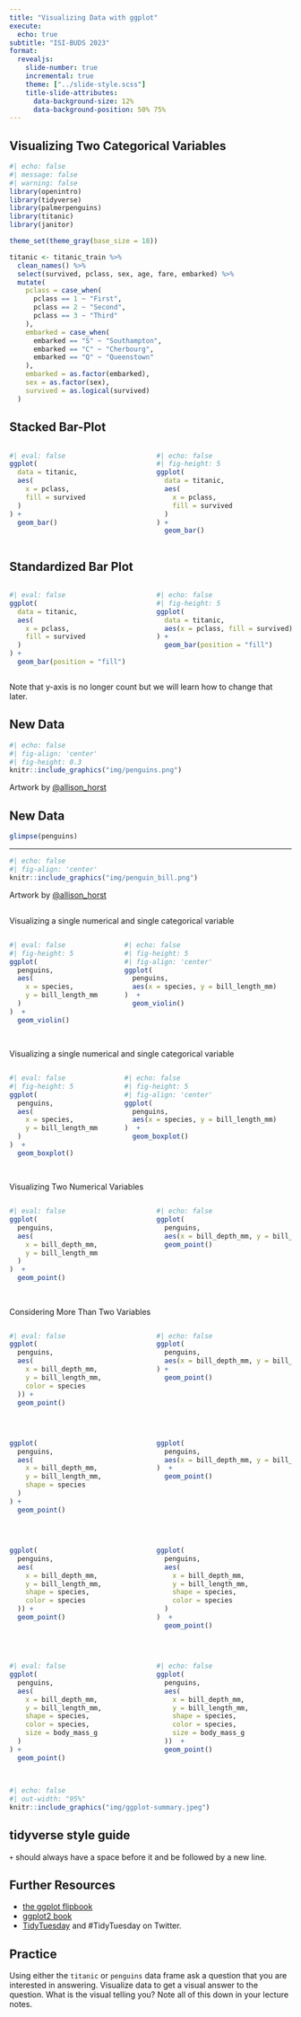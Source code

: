 ```yaml
---
title: "Visualizing Data with ggplot"
execute:
  echo: true
subtitle: "ISI-BUDS 2023"
format: 
  revealjs:
    slide-number: true
    incremental: true
    theme: ["../slide-style.scss"]
    title-slide-attributes: 
      data-background-size: 12%
      data-background-position: 50% 75%
---
```


:::{.font75}

## Visualizing Two Categorical Variables

:::

```r
#| echo: false
#| message: false
#| warning: false
library(openintro)
library(tidyverse)
library(palmerpenguins)
library(titanic)
library(janitor)

theme_set(theme_gray(base_size = 18))

titanic <- titanic_train %>% 
  clean_names() %>% 
  select(survived, pclass, sex, age, fare, embarked) %>% 
  mutate(
    pclass = case_when(
      pclass == 1 ~ "First", 
      pclass == 2 ~ "Second",
      pclass == 3 ~ "Third"
    ),
    embarked = case_when(
      embarked == "S" ~ "Southampton",
      embarked == "C" ~ "Cherbourg",
      embarked == "Q" ~ "Queenstown"
    ),
    embarked = as.factor(embarked),
    sex = as.factor(sex),
    survived = as.logical(survived)
  )
```


## Stacked Bar-Plot

:::: {.columns}

::: {.column width="50%"}

```r
#| eval: false
ggplot(
  data = titanic,
  aes(
    x = pclass, 
    fill = survived
  )
) + 
  geom_bar() 
```

:::

::: {.column width="50%"}

```r
#| echo: false
#| fig-height: 5
ggplot(
  data = titanic,
  aes(
    x = pclass,
    fill = survived
  )
) +
  geom_bar()
```
:::

::::



## Standardized Bar Plot

:::: {.columns}

::: {.column width="50%"}

```r
#| eval: false
ggplot(
  data = titanic,
  aes(
    x = pclass, 
    fill = survived
  )
) + 
  geom_bar(position = "fill") 
```


:::



::: {.column width="50%"}

```r
#| echo: false
#| fig-height: 5
ggplot(
  data = titanic,
  aes(x = pclass, fill = survived)
) +
  geom_bar(position = "fill")
```

:::

::::

Note that y-axis is no longer count but we will learn how to change that later.



## New Data

```r
#| echo: false
#| fig-align: 'center'
#| fig-height: 0.3
knitr::include_graphics("img/penguins.png")
```

Artwork by [@allison_horst](https://twitter.com/allison_horst) 



## New Data

```r
glimpse(penguins)
```

---

```r
#| echo: false
#| fig-align: 'center'
knitr::include_graphics("img/penguin_bill.png")
```

Artwork by [@allison_horst](https://twitter.com/allison_horst)


##

:::{.font75}

Visualizing a single numerical and single categorical variable

:::


:::: {.columns}

::: {.column width="50%}

```r
#| eval: false
#| fig-height: 5
ggplot(
  penguins,
  aes(
    x = species,
    y = bill_length_mm
  )
)  +
  geom_violin()
```

:::

::: {.column width="50%}

```r
#| echo: false
#| fig-height: 5
#| fig-align: 'center'
ggplot(
  penguins,
  aes(x = species, y = bill_length_mm)
)  +
  geom_violin()
```

:::

::::

##

:::{.font75}

Visualizing a single numerical and single categorical variable

:::


:::: {.columns}

::: {.column width="50%}

```r
#| eval: false
#| fig-height: 5
ggplot(
  penguins,
  aes(
    x = species, 
    y = bill_length_mm
  )
)  +
  geom_boxplot()
```

:::

::: {.column width="50%}

```r
#| echo: false
#| fig-height: 5
#| fig-align: 'center'
ggplot(
  penguins,
  aes(x = species, y = bill_length_mm)
)  +
  geom_boxplot()
```

:::

::::




##

:::{.font75}

Visualizing Two Numerical Variables

:::

::::{.columns}

::: {.column width="50%"}

```r
#| eval: false
ggplot(
  penguins,
  aes(
    x = bill_depth_mm,
    y = bill_length_mm
  )
)  +
  geom_point()
```

:::

::: {.column width="50%"}

```r
#| echo: false
ggplot(
  penguins,
  aes(x = bill_depth_mm, y = bill_length_mm))  +
  geom_point()
```

:::


::::



##

:::{.font75}

Considering More Than Two Variables

:::

::::{.columns}

::: {.column width="50%"}

```r
#| eval: false
ggplot(
  penguins,
  aes(
    x = bill_depth_mm,
    y = bill_length_mm,
    color = species
  )) +
  geom_point()
```

:::

::: {.column width="50%"}

```r
#| echo: false
ggplot(
  penguins,
  aes(x = bill_depth_mm, y = bill_length_mm, color= species)
) +
  geom_point()
```

:::

::::

##

::::{.columns}

::: {.column width="50%"}

```r
ggplot(
  penguins,
  aes(
    x = bill_depth_mm, 
    y = bill_length_mm, 
    shape = species
  )
) +
  geom_point()
```

:::


::: {.column width="50%"}

```r
ggplot(
  penguins,
  aes(x = bill_depth_mm, y = bill_length_mm, shape = species)
)  +
  geom_point()
```

:::

::::


##


::::{.columns}

::: {.column width="50%"}

```r
ggplot(
  penguins,
  aes(
    x = bill_depth_mm,
    y = bill_length_mm,
    shape = species,
    color = species
  )) +
  geom_point()
```

:::



::: {.column width="50%"}

```r
ggplot(
  penguins,
  aes(
    x = bill_depth_mm,
    y = bill_length_mm,
    shape = species,
    color = species
  )
)  +
  geom_point()
```

:::

::::

##

::::{.columns}

::: {.column width="50%"}


```r
#| eval: false
ggplot(
  penguins,
  aes(
    x = bill_depth_mm,
    y = bill_length_mm,
    shape = species,
    color = species,
    size = body_mass_g
  )
) +
  geom_point()
```

:::




::: {.column width="50%"}

```r
#| echo: false
ggplot(
  penguins,
  aes(
    x = bill_depth_mm,
    y = bill_length_mm,
    shape = species,
    color = species,
    size = body_mass_g
  ))  +
  geom_point()
```

:::

::::

##

```r
#| echo: false
#| out-width: "95%"
knitr::include_graphics("img/ggplot-summary.jpeg")
```


## tidyverse style guide

`+` should always have a space before it and be followed by a new line.

## Further Resources

- [the ggplot flipbook](https://evamaerey.github.io/ggplot_flipbook/ggplot_flipbook_xaringan.html#1)
- [ggplot2 book](https://ggplot2-book.org/)
- [TidyTuesday](https://github.com/rfordatascience/tidytuesday) and #TidyTuesday on Twitter.


## Practice

Using either the `titanic` or `penguins` data frame ask a question that you are interested in answering. Visualize data to get a visual answer to the question. What is the visual telling you? Note all of this down in your lecture notes.



